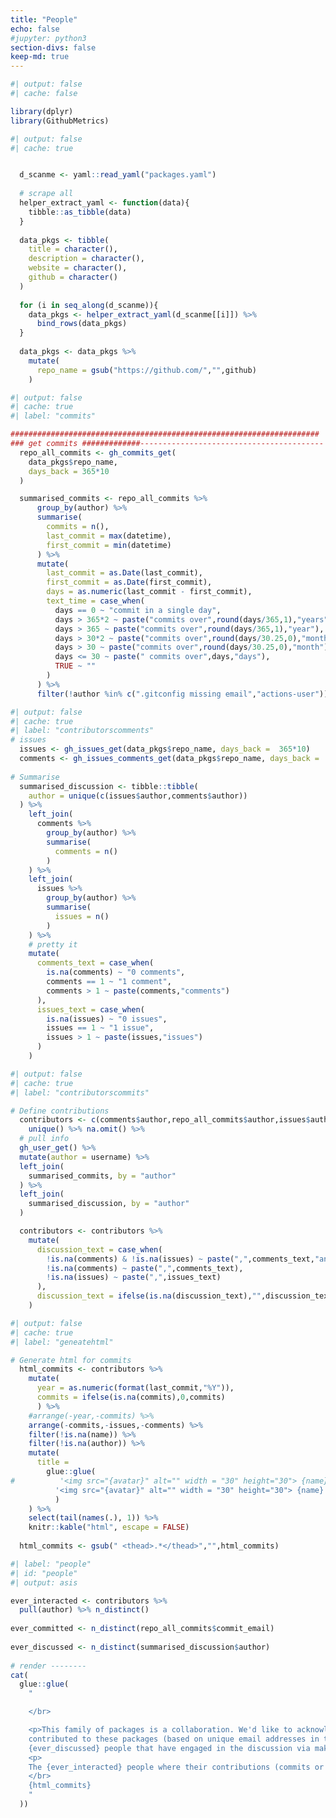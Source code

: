 ```yaml
---
title: "People"
echo: false
#jupyter: python3
section-divs: false
keep-md: true
---
```


```r
#| output: false
#| cache: false

library(dplyr)
library(GithubMetrics)
```

```r
#| output: false
#| cache: true


  d_scanme <- yaml::read_yaml("packages.yaml")
  
  # scrape all 
  helper_extract_yaml <- function(data){
    tibble::as_tibble(data)
  }
  
  data_pkgs <- tibble(
    title = character(),
    description = character(),
    website = character(),
    github = character()
  )
  
  for (i in seq_along(d_scanme)){
    data_pkgs <- helper_extract_yaml(d_scanme[[i]]) %>%
      bind_rows(data_pkgs)
  }
  
  data_pkgs <- data_pkgs %>%
    mutate(
      repo_name = gsub("https://github.com/","",github)
    )

```

```r
#| output: false
#| cache: true
#| label: "commits"

#####################################################################
### get commits #############-----------------------------------------
  repo_all_commits <- gh_commits_get(
    data_pkgs$repo_name,
    days_back = 365*10
  )

  summarised_commits <- repo_all_commits %>%
      group_by(author) %>%
      summarise(
        commits = n(),
        last_commit = max(datetime),
        first_commit = min(datetime)
      ) %>%
      mutate(
        last_commit = as.Date(last_commit),
        first_commit = as.Date(first_commit),
        days = as.numeric(last_commit - first_commit),
        text_time = case_when(
          days == 0 ~ "commit in a single day",
          days > 365*2 ~ paste("commits over",round(days/365,1),"years"),
          days > 365 ~ paste("commits over",round(days/365,1),"year"),
          days > 30*2 ~ paste("commits over",round(days/30.25,0),"months"),
          days > 30 ~ paste("commits over",round(days/30.25,0),"month"),
          days <= 30 ~ paste(" commits over",days,"days"),
          TRUE ~ ""
        )
      ) %>%
      filter(!author %in% c(".gitconfig missing email","actions-user"))
```
  
```r
#| output: false
#| cache: true
#| label: "contributorscomments"
# issues
  issues <- gh_issues_get(data_pkgs$repo_name, days_back =  365*10)
  comments <- gh_issues_comments_get(data_pkgs$repo_name, days_back =  365*10)
  
# Summarise
  summarised_discussion <- tibble::tibble(
    author = unique(c(issues$author,comments$author))
  ) %>%
    left_join(
      comments %>%
        group_by(author) %>%
        summarise(
          comments = n()
        )
    ) %>%
    left_join(
      issues %>%
        group_by(author) %>%
        summarise(
          issues = n()
        )
    ) %>%
    # pretty it
    mutate(
      comments_text = case_when(
        is.na(comments) ~ "0 comments",
        comments == 1 ~ "1 comment",
        comments > 1 ~ paste(comments,"comments")
      ),
      issues_text = case_when(
        is.na(issues) ~ "0 issues",
        issues == 1 ~ "1 issue",
        issues > 1 ~ paste(issues,"issues")
      )
    )
```

```r
#| output: false
#| cache: true
#| label: "contributorscommits"

# Define contributions
  contributors <- c(comments$author,repo_all_commits$author,issues$author) %>%
    unique() %>% na.omit() %>%
  # pull info
  gh_user_get() %>%
  mutate(author = username) %>%
  left_join(
    summarised_commits, by = "author"
  ) %>%
  left_join(
    summarised_discussion, by = "author"
  )

  contributors <- contributors %>% 
    mutate(
      discussion_text = case_when(
        !is.na(comments) & !is.na(issues) ~ paste(",",comments_text,"and",issues_text),
        !is.na(comments) ~ paste(",",comments_text),
        !is.na(issues) ~ paste(",",issues_text)
      ),
      discussion_text = ifelse(is.na(discussion_text),"",discussion_text)
    ) 
```

```r
#| output: false
#| cache: true
#| label: "geneatehtml"

# Generate html for commits
  html_commits <- contributors %>%
    mutate(
      year = as.numeric(format(last_commit,"%Y")),
      commits = ifelse(is.na(commits),0,commits)
      ) %>%
    #arrange(-year,-commits) %>%
    arrange(-commits,-issues,-comments) %>%
    filter(!is.na(name)) %>%
    filter(!is.na(author)) %>%
    mutate(
      title =
        glue::glue(
#          '<img src="{avatar}" alt="" width = "30" height="30"> {name} ({author}): {commits} commits between {first_commit} and {last_commit}'
          '<img src="{avatar}" alt="" width = "30" height="30"> {name} ({author}): {commits} commits{discussion_text}'
          )
    ) %>%
    select(tail(names(.), 1)) %>%
    knitr::kable("html", escape = FALSE)
  
  html_commits <- gsub(" <thead>.*</thead>","",html_commits)
```

```r
#| label: "people"
#| id: "people"
#| output: asis

ever_interacted <- contributors %>%
  pull(author) %>% n_distinct()
  
ever_committed <- n_distinct(repo_all_commits$commit_email)
  
ever_discussed <- n_distinct(summarised_discussion$author)
  
# render --------  
cat(
  glue::glue(
    "

    </br>

    <p>This family of packages is a collaboration. We'd like to acknowledge the {ever_interacted} people that have 
    contributed to these packages (based on unique email addresses in the commit history) and the 
    {ever_discussed} people that have engaged in the discussion via making an issue or commenting on an existing issue.</p>
    <p>
    The {ever_interacted} people where their contributions (commits or discussion) are linked to a Github account are listed below.</p>
    </br>
    {html_commits}
    "
  ))
```


